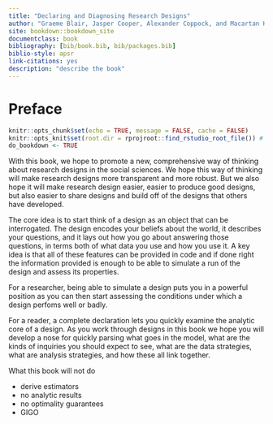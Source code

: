 ```yaml
--- 
title: "Declaring and Diagnosing Research Designs"
author: "Graeme Blair, Jasper Cooper, Alexander Coppock, and Macartan Humphreys"
site: bookdown::bookdown_site
documentclass: book
bibliography: [bib/book.bib, bib/packages.bib]
biblio-style: apsr
link-citations: yes
description: "describe the book"
---
```


# Preface 

```r
knitr::opts_chunk$set(echo = TRUE, message = FALSE, cache = FALSE)
knitr::opts_knit$set(root.dir = rprojroot::find_rstudio_root_file()) # files are all relative to RStudio project home
do_bookdown <- TRUE
```

With this book, we hope to promote a new, comprehensive way of thinking about research designs in the social sciences. We hope this way of thinking will make research designs more transparent and more robust. But we also hope it will make research design easier, easier to produce good designs, but also easier to share designs and build off of the designs that others have developed.

The core idea is to start think of a design as an object that can be interrogated. The design encodes your beliefs about the world, it describes your questions, and it lays out  how you go about answering those questions, in terms both of what data you use and how you use it. A key idea is that all of these features can be provided in code and if done right the information provided is enough to be able to simulate a run of the design and assess its properties. 

For a researcher, being able to simulate a design puts you in a powerful position as you can then start assessing the conditions under which a design perfoms well or badly.

For a reader, a complete declaration lets you quickly examine the analytic core of a design. As you work through designs in this book we hope you will develop a nose for quickly parsing what goes in the model, what are the kinds of inquiries you should expect to see, what are the data strategies, what are analysis strategies, and how these all link together.

What this book will not do 

  - derive estimators
  - no analytic results
  - no optimality guarantees
  - GIGO

